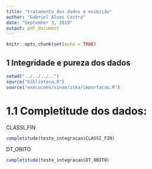 ```yaml
---
title: "tratamento dos dados e exibição"
author: "Gabriel Alves Castro"
date: "September 3, 2019"
output: pdf_document
---
```


```r
knitr::opts_chunk$set(echo = TRUE)
```

## 1 Integridade e pureza dos dados

<!-- Toda essa etapa não é/foi realizada pela equipe da sala de situação? Onde estão os resultados, perguntar a Marcela -->


```r
setwd("../../../..")
source("biblioteca.R")
source("execucoes/sinam/zika/importacao.R")
```

# 1.1 Completitude dos dados:

CLASSI_FIN
```r


completitude(teste_integracao$CLASSI_FIN)


```


DT_OBITO
```r

completitude(teste_integracao$DT_OBITO)

```


```r

```